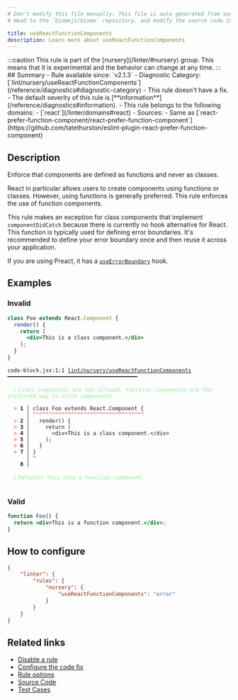 ```yaml
---
# Don't modify this file manually. This file is auto generated from source, and you will lose your changes next time the website is built.
# Head to the `biomejs/biome` repository, and modify the source code in there.

title: useReactFunctionComponents
description: Learn more about useReactFunctionComponents
---
```


<Tabs>
<TabItem label="JSX and TSX" icon="seti:javascript">
:::caution
This rule is part of the [nursery](/linter/#nursery) group. This means that it is experimental and the behavior can change at any time.
:::
## Summary
- Rule available since: `v2.1.3`
- Diagnostic Category: [`lint/nursery/useReactFunctionComponents`](/reference/diagnostics#diagnostic-category)
- This rule doesn't have a fix.
- The default severity of this rule is [**information**](/reference/diagnostics#information).
- This rule belongs to the following domains:
  - [`react`](/linter/domains#react)
- Sources: 
  - Same as [`react-prefer-function-component/react-prefer-function-component`](https://github.com/tatethurston/eslint-plugin-react-prefer-function-component)

## Description
Enforce that components are defined as functions and never as classes.

React in particular allows users to create components using functions or classes.
However, using functions is generally preferred. This rule enforces the use of function components.

This rule makes an exception for class components that implement `componentDidCatch` because there is
currently no hook alternative for React. This function is typically used for defining error boundaries.
It's recommended to define your error boundary once and then reuse it across your application.

If you are using Preact, it has a [`useErrorBoundary`](https://preactjs.com/guide/v10/hooks/#useerrorboundary) hook.

## Examples

### Invalid

```jsx
class Foo extends React.Component {
  render() {
    return (
      <div>This is a class component.</div>
    );
  }
}
```

<pre class="language-text"><code class="language-text">code-block.jsx:1:1 <a href="https://biomejs.dev/linter/rules/use-react-function-components">lint/nursery/useReactFunctionComponents</a> ━━━━━━━━━━━━━━━━━━━━━━━━━━━━━━━━━━━━━━━━━<br /><br />  <strong><span style="color: lightgreen;">ℹ</span></strong> <span style="color: lightgreen;">Class components are not allowed. Function components are the preferred way to write components.</span><br />  <br />  <strong><span style="color: Tomato;">&gt;</span></strong> <strong>1 │ </strong>class Foo extends React.Component &#123;<br />   <strong>   │ </strong><strong><span style="color: Tomato;">^</span></strong><strong><span style="color: Tomato;">^</span></strong><strong><span style="color: Tomato;">^</span></strong><strong><span style="color: Tomato;">^</span></strong><strong><span style="color: Tomato;">^</span></strong><strong><span style="color: Tomato;">^</span></strong><strong><span style="color: Tomato;">^</span></strong><strong><span style="color: Tomato;">^</span></strong><strong><span style="color: Tomato;">^</span></strong><strong><span style="color: Tomato;">^</span></strong><strong><span style="color: Tomato;">^</span></strong><strong><span style="color: Tomato;">^</span></strong><strong><span style="color: Tomato;">^</span></strong><strong><span style="color: Tomato;">^</span></strong><strong><span style="color: Tomato;">^</span></strong><strong><span style="color: Tomato;">^</span></strong><strong><span style="color: Tomato;">^</span></strong><strong><span style="color: Tomato;">^</span></strong><strong><span style="color: Tomato;">^</span></strong><strong><span style="color: Tomato;">^</span></strong><strong><span style="color: Tomato;">^</span></strong><strong><span style="color: Tomato;">^</span></strong><strong><span style="color: Tomato;">^</span></strong><strong><span style="color: Tomato;">^</span></strong><strong><span style="color: Tomato;">^</span></strong><strong><span style="color: Tomato;">^</span></strong><strong><span style="color: Tomato;">^</span></strong><strong><span style="color: Tomato;">^</span></strong><strong><span style="color: Tomato;">^</span></strong><strong><span style="color: Tomato;">^</span></strong><strong><span style="color: Tomato;">^</span></strong><strong><span style="color: Tomato;">^</span></strong><strong><span style="color: Tomato;">^</span></strong><strong><span style="color: Tomato;">^</span></strong><strong><span style="color: Tomato;">^</span></strong><br />  <strong><span style="color: Tomato;">&gt;</span></strong> <strong>2 │ </strong>  render() &#123;<br />  <strong><span style="color: Tomato;">&gt;</span></strong> <strong>3 │ </strong>    return (<br />  <strong><span style="color: Tomato;">&gt;</span></strong> <strong>4 │ </strong>      &lt;div&gt;This is a class component.&lt;/div&gt;<br />  <strong><span style="color: Tomato;">&gt;</span></strong> <strong>5 │ </strong>    );<br />  <strong><span style="color: Tomato;">&gt;</span></strong> <strong>6 │ </strong>  &#125;<br />  <strong><span style="color: Tomato;">&gt;</span></strong> <strong>7 │ </strong>&#125;<br />   <strong>   │ </strong><strong><span style="color: Tomato;">^</span></strong><br />    <strong>8 │ </strong><br />  <br />  <strong><span style="color: lightgreen;">ℹ</span></strong> <span style="color: lightgreen;">Refactor this into a function component.</span><br />  <br /></code></pre>

### Valid

```jsx
function Foo() {
  return <div>This is a function component.</div>;
}
```

## How to configure
```json title="biome.json"
{
	"linter": {
		"rules": {
			"nursery": {
				"useReactFunctionComponents": "error"
			}
		}
	}
}

```
## Related links

- [Disable a rule](/linter/#disable-a-rule)
- [Configure the code fix](/linter#configure-the-code-fix)
- [Rule options](/linter/#rule-options)
- [Source Code](https://github.com/biomejs/biome/blob/main/crates/biome_js_analyze/src/lint/nursery/use_react_function_components.rs)
- [Test Cases](https://github.com/biomejs/biome/blob/main/crates/biome_js_analyze/tests/specs/nursery/useReactFunctionComponents)

</TabItem>
</Tabs>

